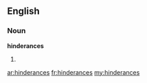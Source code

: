 ==English==

===Noun===
'''hinderances'''

# {{plural of|hinderance}}

[[ar:hinderances]]
[[fr:hinderances]]
[[my:hinderances]]